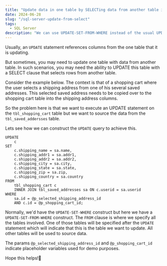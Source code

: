 ```yaml
---
title: "Update data in one table by SELECTing data from another table in SQL Server"
date: 2024-06-28
slug: "/sql-server-update-from-select"
tags:
  - SQL Server
description: "We can use UPDATE-SET-FROM-WHERE instead of the usual UPDATE-SET-WHERE to select rows from another table different from the one we are trying to update."
---
```


Usually, an `UPDATE` statement references columns from the one table that it is updating.

But sometimes, you may need to update one table with data from another table. In such scenarios, you may need the ability to UPDATE this table with a SELECT clause that selects rows from another table.

Consider the example below. The context is that of a shopping cart where the user selects a shipping address from one of his several saved addresses. This selected saved address needs to be copied over to the shopping cart table into the shipping address columns.

So the problem here is that we want to execute an UPDATE statement on the `tbl_shopping_cart` table but we want to source the data from the `tbl_saved_addersses` table.

Lets see how we can construct the `UPDATE` query to achieve this.

```
UPDATE 
    c
SET
    c.shipping_name = sa.name,
    c.shipping_addr1 = sa.addr1,
    c.shipping_addr2 = sa.addr2,
    c.shipping_city = sa.city,
    c.shipping_state = sa.state,
    c.shipping_zip = sa.zip,
    c.shipping_country = sa.country
FROM
    tbl_shopping_cart c
    INNER JOIN tbl_saved_addresses sa ON c.userid = sa.userid 
WHERE
    sa.id = @p_selected_shipping_address_id
    AND c.id = @p_shopping_cart_id;
```

Normally, we'd have the `UPDATE-SET-WHERE` construct but here we have a `UPDATE-SET-FROM-WHERE` construct. The `FROM` clause is where we specify all the tables involved. One of those tables will be specified after the `UPDATE` statement which will indicate that this is the table we want to update. All other tables will be used to source data.

The params `@p_selected_shipping_address_id` and `@p_shopping_cart_id` indicate placeholder variables used for demo purposes.

Hope this helps!🙏